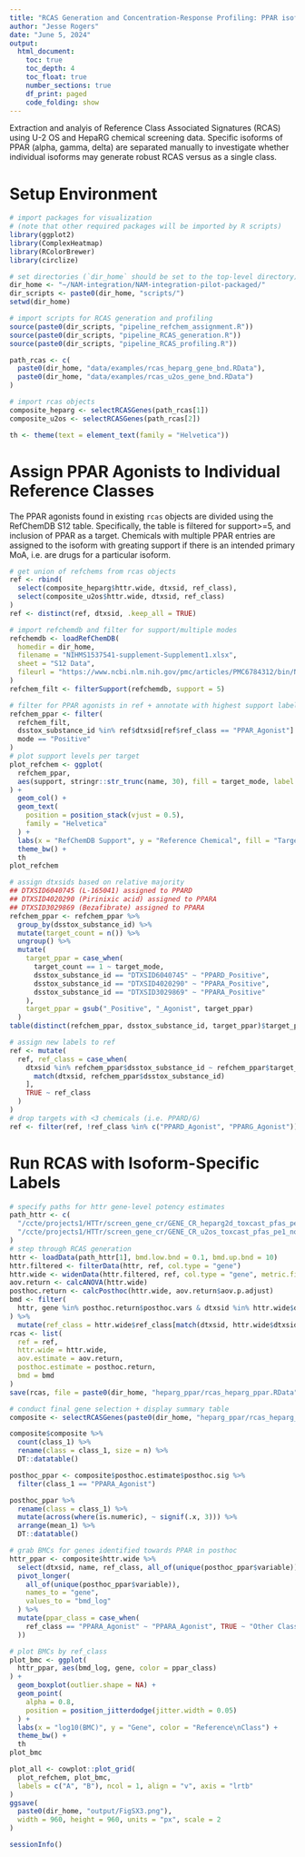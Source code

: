 ```yaml
---
title: "RCAS Generation and Concentration-Response Profiling: PPAR isoforms"
author: "Jesse Rogers"
date: "June 5, 2024"
output: 
  html_document:
    toc: true
    toc_depth: 4
    toc_float: true
    number_sections: true
    df_print: paged
    code_folding: show
---
```


Extraction and analyis of Reference Class Associated Signatures (RCAS)
using U-2 OS and HepaRG chemical screening data. Specific isoforms of PPAR
(alpha, gamma, delta) are separated manually to investigate whether individual
isoforms may generate robust RCAS versus as a single class.

# Setup Environment

```r
# import packages for visualization
# (note that other required packages will be imported by R scripts)
library(ggplot2)
library(ComplexHeatmap)
library(RColorBrewer)
library(circlize)

# set directories (`dir_home` should be set to the top-level directory)
dir_home <- "~/NAM-integration/NAM-integration-pilot-packaged/"
dir_scripts <- paste0(dir_home, "scripts/")
setwd(dir_home)

# import scripts for RCAS generation and profiling
source(paste0(dir_scripts, "pipeline_refchem_assignment.R"))
source(paste0(dir_scripts, "pipeline_RCAS_generation.R"))
source(paste0(dir_scripts, "pipeline_RCAS_profiling.R"))

path_rcas <- c(
  paste0(dir_home, "data/examples/rcas_heparg_gene_bnd.RData"),
  paste0(dir_home, "data/examples/rcas_u2os_gene_bnd.RData")
)

# import rcas objects
composite_heparg <- selectRCASGenes(path_rcas[1])
composite_u2os <- selectRCASGenes(path_rcas[2])

th <- theme(text = element_text(family = "Helvetica"))
```

# Assign PPAR Agonists to Individual Reference Classes

The PPAR agonists found in existing `rcas` objects are divided using the 
RefChemDB S12 table. Specifically, the table is filtered for support>=5, and 
inclusion of PPAR as a target. Chemicals with multiple PPAR entries are assigned
to the isoform with greating support if there is an intended primary MoA, 
i.e. are drugs for a particular isoform.

```r
# get union of refchems from rcas objects
ref <- rbind(
  select(composite_heparg$httr.wide, dtxsid, ref_class),
  select(composite_u2os$httr.wide, dtxsid, ref_class)
)
ref <- distinct(ref, dtxsid, .keep_all = TRUE)

# import refchemdb and filter for support/multiple modes
refchemdb <- loadRefChemDB(
  homedir = dir_home,
  filename = "NIHMS1537541-supplement-Supplement1.xlsx",
  sheet = "S12 Data",
  fileurl = "https://www.ncbi.nlm.nih.gov/pmc/articles/PMC6784312/bin/NIHMS1537541-supplement-Supplement1.xlsx"
)
refchem_filt <- filterSupport(refchemdb, support = 5)

# filter for PPAR agonists in ref + annotate with highest support label
refchem_ppar <- filter(
  refchem_filt,
  dsstox_substance_id %in% ref$dtxsid[ref$ref_class == "PPAR_Agonist"] &
  mode == "Positive"
)
# plot support levels per target
plot_refchem <- ggplot(
  refchem_ppar,
  aes(support, stringr::str_trunc(name, 30), fill = target_mode, label = support)
) +
  geom_col() +
  geom_text(
    position = position_stack(vjust = 0.5),
    family = "Helvetica"
  ) +
  labs(x = "RefChemDB Support", y = "Reference Chemical", fill = "Target") +
  theme_bw() +
  th
plot_refchem

# assign dtxsids based on relative majority
## DTXSID6040745 (L-165041) assigned to PPARD
## DTXSID4020290 (Pirinixic acid) assigned to PPARA
## DTXSID3029869 (Bezafibrate) assigned to PPARA
refchem_ppar <- refchem_ppar %>%
  group_by(dsstox_substance_id) %>%
  mutate(target_count = n()) %>%
  ungroup() %>%
  mutate(
    target_ppar = case_when(
      target_count == 1 ~ target_mode,
      dsstox_substance_id == "DTXSID6040745" ~ "PPARD_Positive",
      dsstox_substance_id == "DTXSID4020290" ~ "PPARA_Positive",
      dsstox_substance_id == "DTXSID3029869" ~ "PPARA_Positive"
    ),
    target_ppar = gsub("_Positive", "_Agonist", target_ppar)
  )
table(distinct(refchem_ppar, dsstox_substance_id, target_ppar)$target_ppar)

# assign new labels to ref
ref <- mutate(
  ref, ref_class = case_when(
    dtxsid %in% refchem_ppar$dsstox_substance_id ~ refchem_ppar$target_ppar[
      match(dtxsid, refchem_ppar$dsstox_substance_id)
    ],
    TRUE ~ ref_class
  )
)
# drop targets with <3 chemicals (i.e. PPARD/G)
ref <- filter(ref, !ref_class %in% c("PPARD_Agonist", "PPARG_Agonist"))
```

# Run RCAS with Isoform-Specific Labels

```r
# specify paths for httr gene-level potency estimates
path_httr <- c(
  "/ccte/projects1/HTTr/screen_gene_cr/GENE_CR_heparg2d_toxcast_pfas_pe1_normal_0.05_conthits.RData",
  "/ccte/projects1/HTTr/screen_gene_cr/GENE_CR_u2os_toxcast_pfas_pe1_normal_0.05_conthits.RData"
)
# step through RCAS generation
httr <- loadData(path_httr[1], bmd.low.bnd = 0.1, bmd.up.bnd = 10)
httr.filtered <- filterData(httr, ref, col.type = "gene")
httr.wide <- widenData(httr.filtered, ref, col.type = "gene", metric.fill = 2.5)
aov.return <- calcANOVA(httr.wide)
posthoc.return <- calcPosthoc(httr.wide, aov.return$aov.p.adjust)
bmd <- filter(
  httr, gene %in% posthoc.return$posthoc.vars & dtxsid %in% httr.wide$dtxsid
) %>%
  mutate(ref_class = httr.wide$ref_class[match(dtxsid, httr.wide$dtxsid)])
rcas <- list(
  ref = ref,
  httr.wide = httr.wide,
  aov.estimate = aov.return,
  posthoc.estimate = posthoc.return,
  bmd = bmd
)
save(rcas, file = paste0(dir_home, "heparg_ppar/rcas_heparg_ppar.RData"))
```

```r
# conduct final gene selection + display summary table
composite <- selectRCASGenes(paste0(dir_home, "heparg_ppar/rcas_heparg_ppar.RData"))

composite$composite %>%
  count(class_1) %>%
  rename(class = class_1, size = n) %>%
  DT::datatable()

posthoc_ppar <- composite$posthoc.estimate$posthoc.sig %>%
  filter(class_1 == "PPARA_Agonist")

posthoc_ppar %>%
  rename(class = class_1) %>%
  mutate(across(where(is.numeric), ~ signif(.x, 3))) %>%
  arrange(mean_1) %>%
  DT::datatable()

# grab BMCs for genes identified towards PPAR in posthoc
httr_ppar <- composite$httr.wide %>%
  select(dtxsid, name, ref_class, all_of(unique(posthoc_ppar$variable))) %>%
  pivot_longer(
    all_of(unique(posthoc_ppar$variable)),
    names_to = "gene",
    values_to = "bmd_log"
  ) %>%
  mutate(ppar_class = case_when(
    ref_class == "PPARA_Agonist" ~ "PPARA_Agonist", TRUE ~ "Other Class"
  ))

# plot BMCs by ref_class
plot_bmc <- ggplot(
  httr_ppar, aes(bmd_log, gene, color = ppar_class)
) +
  geom_boxplot(outlier.shape = NA) +
  geom_point(
    alpha = 0.8,
    position = position_jitterdodge(jitter.width = 0.05)
  ) +
  labs(x = "log10(BMC)", y = "Gene", color = "Reference\nClass") +
  theme_bw() +
  th
plot_bmc

plot_all <- cowplot::plot_grid(
  plot_refchem, plot_bmc,
  labels = c("A", "B"), ncol = 1, align = "v", axis = "lrtb"
)
ggsave(
  paste0(dir_home, "output/FigSX3.png"),
  width = 960, height = 960, units = "px", scale = 2
)
```

```r
sessionInfo()
```